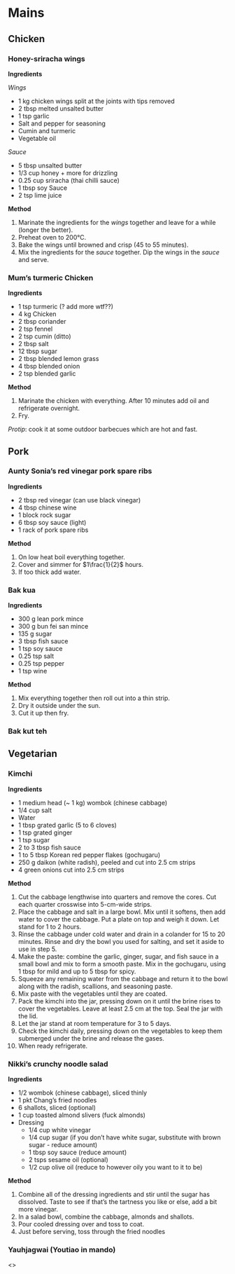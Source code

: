 # Mains {-}

## Chicken

### Honey-sriracha wings

**Ingredients**

*Wings*

-  1 kg chicken wings split at the joints with tips removed
-  2 tbsp melted unsalted butter
-  1 tsp garlic
-  Salt and pepper for seasoning
-  Cumin and turmeric
-  Vegetable oil

*Sauce*

-  5 tbsp unsalted butter
-  1/3 cup honey + more for drizzling
-  0.25 cup sriracha (thai chilli sauce)
-  1 tbsp soy Sauce
-  2 tsp lime juice

**Method**

1.  Marinate the ingredients for the *wings* together and leave for a while (longer the better).
2.  Preheat oven to 200°C.
3.  Bake the wings until browned and crisp (45 to 55 minutes).
4.  Mix the ingredients for the *sauce* together. Dip the wings in the *sauce* and serve.

### Mum's turmeric Chicken

**Ingredients**

-  1 tsp turmeric (? add more wtf??)
-  4 kg Chicken
-  2 tbsp coriander
-  2 tsp fennel
-  2 tsp cumin (ditto)
-  2 tbsp salt
-  12 tbsp sugar
-  2 tbsp blended lemon grass
-  4 tbsp blended onion
-  2 tsp blended garlic

**Method**

1.  Marinate the chicken with everything. After 10 minutes add oil and refrigerate overnight.
2.  Fry.

*Protip*: cook it at some outdoor barbecues which are hot and fast.

## Pork

### Aunty Sonia's red vinegar pork spare ribs

**Ingredients**

-  2 tbsp red vinegar (can use black vinegar)
-  4 tbsp chinese wine
-  1 block rock sugar
-  6 tbsp soy sauce (light)
-  1 rack of pork spare ribs

**Method**

1.  On low heat boil everything together.
2.  Cover and simmer for $1\frac{1}{2}$ hours.
3.  If too thick add water.

### Bak kua

**Ingredients**

-  300 g lean pork mince
-  300 g bun fei san mince
-  135 g sugar
-  3 tbsp fish sauce
-  1 tsp soy sauce
-  0.25 tsp salt
-  0.25 tsp pepper
-  1 tsp wine

**Method**

1.  Mix everything together then roll out into a thin strip.
2.  Dry it outside under the sun.
3.  Cut it up then fry.

### Bak kut teh

<add stuff>

## Vegetarian

### Kimchi

**Ingredients**

-  1 medium head (~ 1 kg) wombok (chinese cabbage)
-  1/4 cup salt
-  Water
-  1 tbsp grated garlic (5 to 6 cloves)
-  1 tsp grated ginger
-  1 tsp sugar
-  2 to 3 tbsp fish sauce
-  1 to 5 tbsp Korean red pepper flakes (gochugaru)
-  250 g daikon (white radish), peeled and cut into 2.5 cm strips
-  4 green onions cut into 2.5 cm strips

**Method**

1.  Cut the cabbage lengthwise into quarters and remove the cores. Cut each quarter crosswise into 5-cm-wide strips.
2.  Place the cabbage and salt in a large bowl. Mix until it softens, then add water to cover the cabbage. Put a plate on top and weigh it down. Let stand for 1 to 2 hours.
3.  Rinse the cabbage under cold water and drain in a colander for 15 to 20 minutes. Rinse and dry the bowl you used for salting, and set it aside to use in step 5.
4.  Make the paste: combine the garlic, ginger, sugar, and fish sauce in a small bowl and mix to form a smooth paste. Mix in the gochugaru, using 1 tbsp for mild and up to 5 tbsp for spicy.
5.  Squeeze any remaining water from the cabbage and return it to the bowl along with the radish, scallions, and seasoning paste.
6.  Mix paste with the vegetables until they are coated.
7.  Pack the kimchi into the jar, pressing down on it until the brine rises to cover the vegetables. Leave at least 2.5 cm at the top. Seal the jar with the lid.
8.  Let the jar stand at room temperature for 3 to 5 days.
9.  Check the kimchi daily, pressing down on the vegetables to keep them submerged under the brine and release the gases.
10.  When ready refrigerate.

\newpage

### Nikki's crunchy noodle salad

**Ingredients**

-  1/2 wombok (chinese cabbage), sliced thinly
-  1 pkt Chang's fried noodles
-  6 shallots, sliced (optional)
-  1 cup toasted almond slivers (fuck almonds)
-  Dressing
    +  1/4 cup white vinegar
    +  1/4 cup sugar (if you don't have white sugar, substitute with brown sugar - reduce amount)
    +  1 tbsp soy sauce (reduce amount)
    +  2 tsps sesame oil (optional)
    +  1/2 cup olive oil (reduce to however oily you want to it to be)

**Method**

1.  Combine all of the dressing ingredients and stir until the sugar has dissolved. Taste to see if that's the tartness you like or else, add a bit more vinegar.
2.  In a salad bowl, combine the cabbage, almonds and shallots.
3.  Pour cooled dressing over and toss to coat.
4.  Just before serving, toss through the fried noodles

\newpage

### Yauhjagwai (Youtiao in mando)

<>
